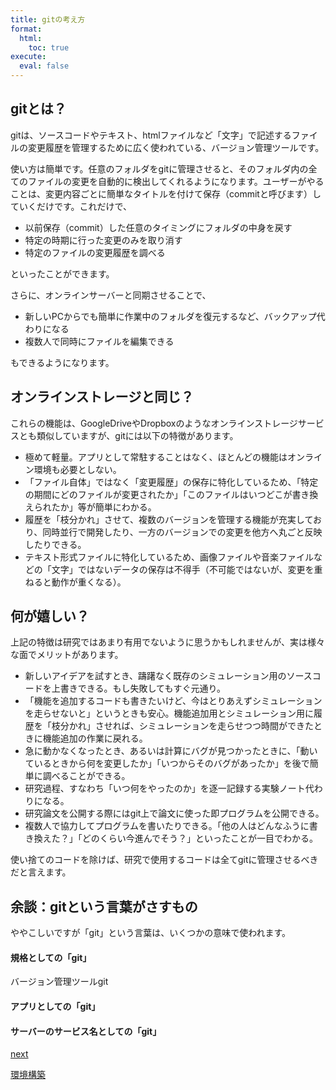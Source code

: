 ```yaml
---
title: gitの考え方
format:
  html:
    toc: true
execute: 
  eval: false
---
```



## gitとは？
gitは、ソースコードやテキスト、htmlファイルなど「文字」で記述するファイルの変更履歴を管理するために広く使われている、バージョン管理ツールです。

使い方は簡単です。任意のフォルダをgitに管理させると、そのフォルダ内の全てのファイルの変更を自動的に検出してくれるようになります。ユーザーがやることは、変更内容ごとに簡単なタイトルを付けて保存（commitと呼びます）していくだけです。これだけで、

- 以前保存（commit）した任意のタイミングにフォルダの中身を戻す
- 特定の時期に行った変更のみを取り消す
- 特定のファイルの変更履歴を調べる

といったことができます。

さらに、オンラインサーバーと同期させることで、

- 新しいPCからでも簡単に作業中のフォルダを復元するなど、バックアップ代わりになる
- 複数人で同時にファイルを編集できる

もできるようになります。

## オンラインストレージと同じ？
これらの機能は、GoogleDriveやDropboxのようなオンラインストレージサービスとも類似していますが、gitには以下の特徴があります。

- 極めて軽量。アプリとして常駐することはなく、ほとんどの機能はオンライン環境も必要としない。
- 「ファイル自体」ではなく「変更履歴」の保存に特化しているため、「特定の期間にどのファイルが変更されたか」「このファイルはいつどこが書き換えられたか」等が簡単にわかる。
- 履歴を「枝分かれ」させて、複数のバージョンを管理する機能が充実しており、同時並行で開発したり、一方のバージョンでの変更を他方へ丸ごと反映したりできる。
- テキスト形式ファイルに特化しているため、画像ファイルや音楽ファイルなどの「文字」ではないデータの保存は不得手（不可能ではないが、変更を重ねると動作が重くなる）。

## 何が嬉しい？
上記の特徴は研究ではあまり有用でないように思うかもしれませんが、実は様々な面でメリットがあります。

- 新しいアイデアを試すとき、躊躇なく既存のシミュレーション用のソースコードを上書きできる。もし失敗してもすぐ元通り。
- 「機能を追加するコードも書きたいけど、今はとりあえずシミュレーションを走らせないと」というときも安心。機能追加用とシミュレーション用に履歴を「枝分かれ」させれば、シミュレーションを走らせつつ時間ができたときに機能追加の作業に戻れる。
- 急に動かなくなったとき、あるいは計算にバグが見つかったときに、「動いているときから何を変更したか」「いつからそのバグがあったか」を後で簡単に調べることができる。
- 研究過程、すなわち「いつ何をやったのか」を逐一記録する実験ノート代わりになる。
- 研究論文を公開する際にはgit上で論文に使った即プログラムを公開できる。
- 複数人で協力してプログラムを書いたりできる。「他の人はどんなふうに書き換えた？」「どのくらい今進んでそう？」といったことが一目でわかる。

使い捨てのコードを除けば、研究で使用するコードは全てgitに管理させるべきだと言えます。

:::{.callout-note}
## 余談：gitという言葉がさすもの
ややこしいですが「git」という言葉は、いくつかの意味で使われます。

#### 規格としての「git」
バージョン管理ツールgit

#### アプリとしての「git」

#### サーバーのサービス名としての「git」

:::

```{=html}
<div class="prev-next-link">
	<a class="next-link" href="setup.html">
		<p class="prev-next-label">next</p>
		<p>環境構築</p>
	</a>
</div>
```
